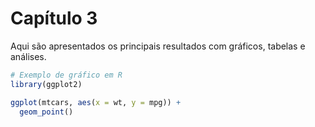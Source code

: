 # Capítulo 3

Aqui são apresentados os principais resultados com gráficos, tabelas e análises.

```r
# Exemplo de gráfico em R
library(ggplot2)

ggplot(mtcars, aes(x = wt, y = mpg)) +
  geom_point()
```
